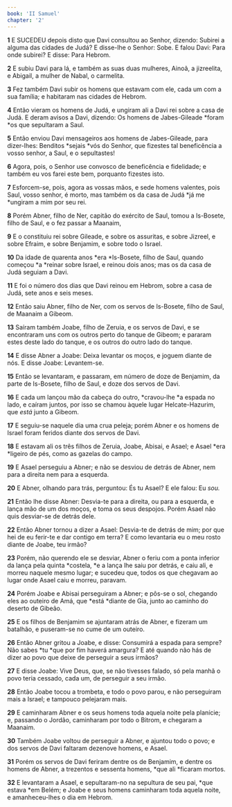 ```yaml
---
book: 'II Samuel'
chapter: '2'
---
```


**1** E SUCEDEU depois disto que Davi consultou ao Senhor, dizendo: Subirei a alguma das cidades de Judá? E disse-lhe o Senhor: Sobe. E falou Davi: Para onde subirei? E disse: Para Hebrom.

**2** E subiu Davi para lá, e também as suas duas mulheres, Ainoã, a jizreelita, e Abigail, a mulher de Nabal, o carmelita.

**3** Fez também Davi subir os homens que estavam com ele, cada um com a sua família; e habitaram nas cidades de Hebrom.

**4** Então vieram os homens de Judá, e ungiram ali a Davi rei sobre a casa de Judá. E deram avisos a Davi, dizendo: Os homens de Jabes-Gileade *foram *os que sepultaram a Saul.

**5** Então enviou Davi mensageiros aos homens de Jabes-Gileade, para dizer-lhes: Benditos *sejais *vós do Senhor, que fizestes tal beneficência a vosso senhor, a Saul, e o sepultastes!

**6** Agora, pois, o Senhor use convosco de beneficência e fidelidade; e também eu vos farei este bem, porquanto fizestes isto.

**7** Esforcem-se, pois, agora as vossas mãos, e sede homens valentes, pois Saul, vosso senhor, é morto, mas também os da casa de Judá *já me *ungiram a mim por seu rei.

**8** Porém Abner, filho de Ner, capitão do exército de Saul, tomou a Is-Bosete, filho de Saul, e o fez passar a Maanaim,

**9** E o constituiu rei sobre Gileade, e sobre os assuritas, e sobre Jizreel, e sobre Efraim, e sobre Benjamim, e sobre todo o Israel.

**10** Da idade de quarenta anos *era *Is-Bosete, filho de Saul, quando começou *a *reinar sobre Israel, e reinou dois anos; mas os da casa de Judá seguiam a Davi.

**11** E foi o número dos dias que Davi reinou em Hebrom, sobre a casa de Judá, sete anos e seis meses.

**12** Então saiu Abner, filho de Ner, com os servos de Is-Bosete, filho de Saul, de Maanaim a Gibeom.

**13** Saíram também Joabe, filho de Zeruia, e os servos de Davi, e se encontraram uns com os outros perto do tanque de Gibeom; e pararam estes deste lado do tanque, e os outros do outro lado do tanque.

**14** E disse Abner a Joabe: Deixa levantar os moços, e joguem diante de nós. E disse Joabe: Levantem-se.

**15** Então se levantaram, e passaram, em número de doze de Benjamim, da parte de Is-Bosete, filho de Saul, e doze dos servos de Davi.

**16** E cada um lançou mão da cabeça do outro, *cravou-lhe *a espada no lado, e caíram juntos, por isso se chamou àquele lugar Helcate-Hazurim, que _está_ junto a Gibeom.

**17** E seguiu-se naquele dia uma crua peleja; porém Abner e os homens de Israel foram feridos diante dos servos de Davi.

**18** E estavam ali os três filhos de Zeruia, Joabe, Abisai, e Asael; e Asael *era *ligeiro de pés, como as gazelas do campo.

**19** E Asael perseguiu a Abner; e não se desviou de detrás de Abner, nem para a direita nem para a esquerda.

**20** E Abner, olhando para trás, perguntou: És tu Asael? E ele falou: Eu _sou._

**21** Então lhe disse Abner: Desvia-te para a direita, ou para a esquerda, e lança mão de um dos moços, e toma os seus despojos. Porém Asael não quis desviar-se de detrás dele.

**22** Então Abner tornou a dizer a Asael: Desvia-te de detrás de mim; por que hei de eu ferir-te e dar contigo em terra? E como levantaria eu o meu rosto diante de Joabe, teu irmão?

**23** Porém, não querendo ele se desviar, Abner o feriu com a ponta inferior da lança pela quinta *costela, *e a lança lhe saiu por detrás, e caiu ali, e morreu naquele mesmo lugar; e sucedeu que, todos os que chegavam ao lugar onde Asael caiu e morreu, paravam.

**24** Porém Joabe e Abisai perseguiram a Abner; e pôs-se o sol, chegando eles ao outeiro de Amá, que *está *diante de Gia, junto ao caminho do deserto de Gibeão.

**25** E os filhos de Benjamim se ajuntaram atrás de Abner, e fizeram um batalhão, e puseram-se no cume de um outeiro.

**26** Então Abner gritou a Joabe, e disse: Consumirá a espada para sempre? Não sabes *tu *que por fim haverá amargura? E até quando não hás de dizer ao povo que deixe de perseguir a seus irmãos?

**27** E disse Joabe: Vive Deus, que, se não tivesses falado, só pela manhã o povo teria cessado, cada um, de perseguir a seu irmão.

**28** Então Joabe tocou a trombeta, e todo o povo parou, e não perseguiram mais a Israel; e tampouco pelejaram mais.

**29** E caminharam Abner e os seus homens toda aquela noite pela planície; e, passando o Jordão, caminharam por todo o Bitrom, e chegaram a Maanaim.

**30** Também Joabe voltou de perseguir a Abner, e ajuntou todo o povo; e dos servos de Davi faltaram dezenove homens, e Asael.

**31** Porém os servos de Davi feriram dentre os de Benjamim, e dentre os homens de Abner, a trezentos e sessenta homens, *que ali *ficaram mortos.

**32** E levantaram a Asael, e sepultaram-no na sepultura de seu pai, *que estava *em Belém; e Joabe e seus homens caminharam toda aquela noite, e amanheceu-lhes o dia em Hebrom.
